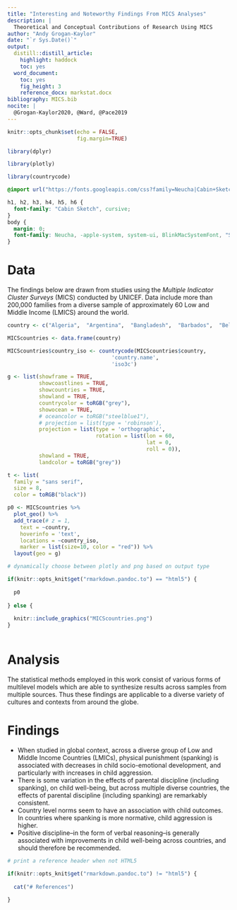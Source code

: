 ```yaml
---
title: "Interesting and Noteworthy Findings From MICS Analyses"
description: | 
  Theoretical and Conceptual Contributions of Research Using MICS
author: "Andy Grogan-Kaylor"
date: "`r Sys.Date()`"
output:
  distill::distill_article:
    highlight: haddock
    toc: yes
  word_document:
    toc: yes
    fig_height: 3
    reference_docx: markstat.docx
bibliography: MICS.bib
nocite: |
  @Grogan-Kaylor2020, @Ward, @Pace2019
---
```


```r

knitr::opts_chunk$set(echo = FALSE,
                      fig.margin=TRUE)

```

```r

library(dplyr)

library(plotly)

library(countrycode)

```



```css

@import url("https://fonts.googleapis.com/css?family=Neucha|Cabin+Sketch&display=swap");

h1, h2, h3, h4, h5, h6 {
  font-family: "Cabin Sketch", cursive;
}
body {
  margin: 0;
  font-family: Neucha, -apple-system, system-ui, BlinkMacSystemFont, "Segoe UI", Roboto, "Helvetica Neue", Arial, sans-serif;
}

```

# Data

The findings below are drawn from studies using the *Multiple Indicator Cluster Surveys* (MICS) conducted by UNICEF. Data include more than 200,000 families from a diverse sample of approximately 60 Low and Middle Income (LMICS) around the world.

```r

country <- c("Algeria",  "Argentina",  "Bangladesh",  "Barbados",  "Belarus",  "Belize",  "Benin",  "Bosnia and Herzegovina",  "Cameroon",  "Central African Republic",  "Chad",  "Democratic Republic of the Congo",  "Republic of the Congo",  "Costa Rica",  "Cote d'Ivoire",  "Dominican Republic",  "El Salvador",  "Eswatini",  "Ghana",  "Guinea",  "Guinea Bissau",  "Guyana",  "Iraq",  "Jamaica",  "Kazakhstan",  "Kenya",  "Kosovo",  "Kyrgyzstan",  "Laos", "Macedonia",  "Madagascar",  "Malawi",  "Mali",  "Mauritania",  "Mexico",  "Moldova",  "Mongolia",  "Montenegro",  "Nepal",  "Nigeria",  "Pakistan",  "Panama",  "Paraguay",  "Sao Tome and Principe",  "Senegal",  "Serbia",  "Sierra Leone",  "Somalia",  "St. Lucia",  "State of Palestine",  "Suriname",  "Thailand",  "The Gambia",  "Togo",  "Trinidad and Tobago",  "Tunisia",  "Turkmenistan",  "Ukraine",  "Uruguay",  "Vietnam",  "Zimbabwe")

MICScountries <- data.frame(country)

MICScountries$country_iso <- countrycode(MICScountries$country, 
                                 'country.name', 
                                 'iso3c')

```

```r

g <- list(showframe = TRUE, 
          showcoastlines = TRUE, 
          showcountries = TRUE,
          showland = TRUE,
          countrycolor = toRGB("grey"),
          showocean = TRUE,
          # oceancolor = toRGB("steelblue1"),
          # projection = list(type = 'robinson'),
          projection = list(type = 'orthographic',
                            rotation = list(lon = 60,
                                            lat = 0,
                                            roll = 0)),
          showland = TRUE,
          landcolor = toRGB("grey"))

t <- list(
  family = "sans serif",
  size = 8,
  color = toRGB("black"))

p0 <- MICScountries %>% 
  plot_geo() %>% 
  add_trace(# z = 1,
    text = ~country, 
    hoverinfo = 'text',
    locations = ~country_iso, 
    marker = list(size=10, color = "red")) %>%
  layout(geo = g)

# dynamically choose between plotly and png based on output type

if(knitr::opts_knit$get("rmarkdown.pandoc.to") == "html5") {
  
  p0
  
} else {
  
  knitr::include_graphics("MICScountries.png")
}



```

# Analysis

The statistical methods employed in this work consist of various forms of multilevel models which are able to synthesize results across samples from multiple sources. Thus these findings are applicable to a diverse variety of cultures and contexts from around the globe.

# Findings

* When studied in global context, across a diverse group of Low and Middle Income Countries (LMICs), physical punishment (spanking) is associated with decreases in child socio-emotional development, and particularly with increases in child aggression.
* There is some variation in the effects of parental discipline (including spanking), on child well-being, but across multiple diverse countries, the effects of parental discipline (including spanking) are remarkably consistent.
* Country level norms seem to have an association with child outcomes. In countries where spanking is more normative, child aggression is higher. 
* Positive discipline--in the form of verbal reasoning--is generally associated with improvements in child well-being across countries, and should therefore be recommended. 

```r

# print a reference header when not HTML5

if(knitr::opts_knit$get("rmarkdown.pandoc.to") != "html5") {
  
  cat("# References")
  
}

```







